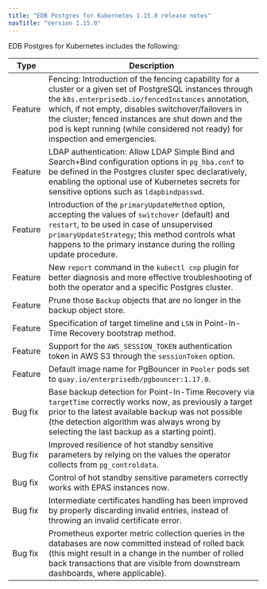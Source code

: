 ```yaml
---
title: "EDB Postgres for Kubernetes 1.15.0 release notes"
navTitle: "Version 1.15.0"
---
```


EDB Postgres for Kubernetes includes the following:

| Type           | Description                                                                                                                                      |
| -------------- | ------------------------------------------------------------------------------------------------------------------------------------------------ |
| Feature        | Fencing: Introduction of the fencing capability for a cluster or a given set of PostgreSQL instances through the `k8s.enterprisedb.io/fencedInstances` annotation, which, if not empty, disables switchover/failovers in the cluster; fenced instances are shut down and the pod is kept running (while considered not ready) for inspection and emergencies. |
| Feature        | LDAP authentication: Allow LDAP Simple Bind and Search+Bind configuration options in `pg_hba.conf` to be defined in the Postgres cluster spec declaratively, enabling the optional use of Kubernetes secrets for sensitive options such as `ldapbindpasswd`.  |
| Feature        | Introduction of the `primaryUpdateMethod` option, accepting the values of `switchover` (default) and `restart`, to be used in case of unsupervised `primaryUpdateStrategy`; this method controls what happens to the primary instance during the rolling update procedure. |
| Feature        | New `report` command in the `kubectl cnp` plugin for better diagnosis and more effective troubleshooting of both the operator and a specific Postgres cluster. |
| Feature        | Prune those `Backup` objects that are no longer in the backup object store. |
| Feature        | Specification of target timeline and `LSN` in Point-In-Time Recovery bootstrap method. |
| Feature        | Support for the `AWS_SESSION_TOKEN` authentication token in AWS S3 through the `sessionToken` option. |
| Feature        | Default image name for PgBouncer in `Pooler` pods set to `quay.io/enterprisedb/pgbouncer:1.17.0`. |
| Bug fix        | Base backup detection for Point-In-Time Recovery via `targetTime` correctly works now, as previously a target prior to the latest available backup was not possible (the detection algorithm was always wrong by selecting the last backup as a starting point).  |
| Bug fix        | Improved resilience of hot standby sensitive parameters by relying on the values the operator collects from `pg_controldata`. |
| Bug fix        | Control of hot standby sensitive parameters correctly works with EPAS instances now. |
| Bug fix        | Intermediate certificates handling has been improved by properly discarding invalid entries, instead of throwing an invalid certificate error. |
| Bug fix        | Prometheus exporter metric collection queries in the databases are now committed instead of rolled back (this might result in a change in the number of rolled back transactions that are visible from downstream dashboards, where applicable). |

